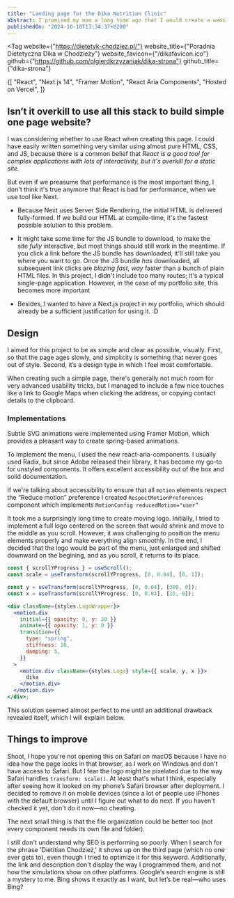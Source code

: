 ```yaml
---
title: "Landing page for the Dika Nutrition Clinic"
abstract: I promised my mom a long time ago that I would create a website for her nutrition clinic, and I’ve started the project many times but abandoned it because I wasn’t satisfied with the results. In the process, I learned how server components and Next.js work. They are great!
publishedOn: "2024-10-10T13:34:37+0200"
---
```


<Tag
  website={"https://dietetyk-chodziez.pl/"}
  website_title={"Poradnia Dietetyczna Dika w Chodzieży"}
  website_favicon={"/dikafavicon.ico"}
  github={"https://github.com/olgierdkrzyzaniak/dika-strona"}
  github_title={"dika-strona"}
>
  {[
    "React",
    "Next.js 14",
    "Framer Motion",
    "React Aria Components",
    "Hosted on Vercel",
  ]}
</Tag>

## Isn’t it overkill to use all this stack to build simple one page website?

I was considering whether to use React when creating this page. I could have easily written something very similar using almost pure HTML, CSS, and JS, because there is a common belief that _React is a good tool for complex applications with lots of interactivity, but it's overkill for a static site._

But even if we preasume that performance is the most important thing, I don't think it's true anymore that React is bad for performance, when we use tool like Next.

- Because Next uses Server Side Rendering, the initial HTML is delivered fully-formed. If we build our HTML at compile-time, it's the fastest possible solution to this problem.

- It might take some time for the JS bundle to download, to make the site *fully* interactive, but most things should still work in the meantime. If you click a link before the JS bundle has downloaded, it'll still take you where you want to go. Once the JS bundle *has* downloaded, all subsequent link clicks are *blazing fast*, *way* faster than a bunch of plain HTML files. In this project, I didn't include too many routes; it's a typical single-page application. However, in the case of my portfolio site, this becomes more important

- Besides, I wanted to have a Next.js project in my portfolio, which should already be a sufficient justification for using it. :D

## Design

I aimed for this project to be as simple and clear as possible, visually. First, so that the page ages slowly, and simplicity is something that never goes out of style. Second, it’s a design type in which I feel most comfortable.

When creating such a simple page, there's generally not much room for very advanced usability tricks, but I managed to include a few nice touches like a link to Google Maps when clicking the address, or copying contact details to the clipboard.

### Implementations

Subtle SVG animations were implemented using Framer Motion, which provides a pleasant way to create spring-based animations.

To implement the menu, I used the new react-aria-components. I usually used Radix, but since Adobe released their library, it has become my go-to for unstyled components. It offers excellent accessibility out of the box and solid documentation.

If we're talking about accessibility to ensure that all `motion` elements respect the “Reduce motion” preference I created `RespectMotionPreferences` component which implements `MotionConfig reducedMotion="user”`

It took me a surprisingly long time to create moving logo. Initially, I tried to implement a full logo centered on the screen that would shrink and move to the middle as you scroll. However, it was challenging to position the menu elements properly and make everything align smoothly. In the end, I decided that the logo would be part of the menu, just enlarged and shifted downward on the begining, and as you scroll, it returns to its place.

```jsx
const { scrollYProgress } = useScroll();
const scale = useTransform(scrollYProgress, [0, 0.04], [8, 1]);

const y = useTransform(scrollYProgress, [0, 0.04], [300, 0]);
const x = useTransform(scrollYProgress, [0, 0.04], [15, 0]);

<div className={styles.LogoWrapper}>
  <motion.div
    initial={{ opacity: 0, y: 20 }}
    animate={{ opacity: 1, y: 0 }}
    transition={{
      type: "spring",
      stiffness: 10,
      damping: 5,
    }}
  >
    <motion.div className={styles.Logo} style={{ scale, y, x }}>
      dika
    </motion.div>
  </motion.div>
</div>;
```

This solution seemed almost perfect to me until an additional drawback revealed itself, which I will explain below.

## Things to improve

Shoot, I hope you're not opening this on Safari on macOS because I have no idea how the page looks in that browser, as I work on Windows and don't have access to Safari. But I fear the logo might be pixelated due to the way Safari handles `transform: scale()`. At least that's what I think, especially after seeing how it looked on my phone’s Safari browser after deployment. I decided to remove it on mobile devices (since a lot of people use iPhones with the default browser) until I figure out what to do next. If you haven't checked it yet, don't do it now—no cheating.

The next small thing is that the file organization could be better too (not every component needs its own file and folder).

I still don't understand why SEO is performing so poorly. When I search for the phrase 'Dietitian Chodzież,' it shows up on the third page (which no one ever gets to), even though I tried to optimize it for this keyword. Additionally, the link and description don't display the way I programmed them, and not how the simulations show on other platforms. Google’s search engine is still a mystery to me. Bing shows it exactly as I want, but let’s be real—who uses Bing?
